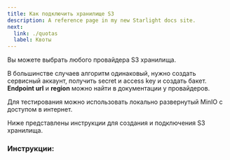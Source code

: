 ```yaml
---
title: Как подключить хранилище S3
description: A reference page in my new Starlight docs site.
next:
  link: ./quotas
  label: Квоты
---
```







Вы можете выбрать любого провайдера S3 хранилища.

В большинстве случаев алгоритм одинаковый, нужно создать сервисный аккаунт, получить secret и access key и создать бакет.
**Endpoint url** и **region** можно найти в документации у провайдеров.

Для тестирования можно использовать локально развернутый MinIO с доступом в интернет.

Ниже представлены инструкции для создания и подключения S3 хранилища.

### Инструкции:

<div id="s3-list">
  <CardGrid>
    <ImageCardLink href="/ru/start/s3-list/vk" sources={[VKBlack, VKWhite]} alt="VK Cloud logo" />
    <ImageCardLink href="/ru/start/s3-list/backblaze" sources={[BackblazeBlack, BackblazeWhite]} alt="Backblaze logo" />
    <ImageCardLink href="/ru/start/s3-list/selectel" sources={[SelectelBlack, SelectelWhite]} alt="Selectel logo" />
  </CardGrid>
</div>

